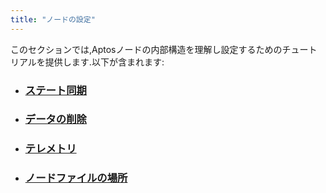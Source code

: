 ```yaml
---
title: "ノードの設定"
---
```






このセクションでは,Aptosノードの内部構造を理解し設定するためのチュートリアルを提供します.以下が含まれます:

- ### [ステート同期](/ja/network/nodes/configure/state-sync)
- ### [データの削除](/ja/network/nodes/configure/data-pruning)
- ### [テレメトリ](/ja/network/nodes/configure/telemetry)
- ### [ノードファイルの場所](/ja/network/nodes/configure/node-files-all-networks)
